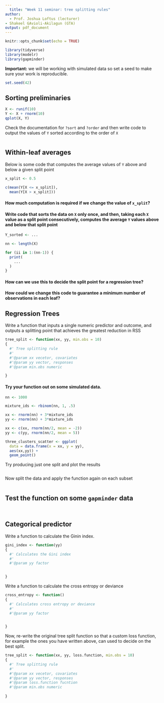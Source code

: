 ```yaml
---
  title: "Week 11 seminar: tree splitting rules"
author:
  - Prof. Joshua Loftus (lecturer)
- Shakeel GAvioli-Akilagun (GTA)
output: pdf_document
---
```

  
  ```r
knitr::opts_chunk$set(echo = TRUE)
```

```r
library(tidyverse)  
library(modelr)     
library(gapminder) 
```

**Important:** we will be working with simulated data so set a seed to make sure your work is reproducible. 

```r
set.seed(42)
```

## Sorting preliminaries

```r
X <- runif(10)
Y <- X + rnorm(10)
qplot(X, Y)
```

Check the documentation for `?sort` and `?order` and then write code to output the values of `Y` sorted according to the order of `X`

```r

```

## Within-leaf averages

Below is some code that computes the average values of `Y` above and below a given split point

```r
x_split <- 0.5

c(mean(Y[X <= x_split]),
  mean(Y[X > x_split]))
```

#### How much computation is required if we change the value of `x_split`?



#### Write code that sorts the data on `X` only once, and then, taking each `X` value as a split point consecutively, computes the average `Y` values above and below that split point

```r
Y_sorted <- ...

nn <- length(X)

for (ii in 1:(nn-1)) {
  print(
    ...
  )
}
```

#### How can we use this to decide the split point for a regression tree?



#### How could we change this code to guarantee a minimum number of observations in each leaf?


## Regression Trees

Write a function that inputs a single numeric predictor and outcome, and outputs a splitting point that achieves the greatest reduction in RSS

```r
tree_split <- function(xx, yy, min.obs = 10)
{
  #' Tree splitting rule
  #'
  #'@param xx vecetor, covariates
  #'@param yy vector, responses
  #'@param min.obs numeric 

}
```

#### Try your function out on some simulated data. 

```r
nn <- 1000

mixture_ids <- rbinom(nn, 1, .5)

xx <- rnorm(nn) + 3*mixture_ids
yy <- rnorm(nn) + 3*mixture_ids

xx <- c(xx, rnorm(nn/2, mean = -2))
yy <- c(yy, rnorm(nn/2, mean = 5))

three_clusters_scatter <- ggplot(
  data = data.frame(x = xx, y = yy),
  aes(xx,yy)) + 
  geom_point()
```

Try producing just one split and plot the results

```r

```

Now split the data and apply the function again on each subset

```r

```


## Test the function on some `gapminder` data

```r

```

```r

```


## Categorical predictor

Write a function to calculate the Ginin index. 

```r
gini_index <- function(yy)
{
  #' Calculates the Gini index
  #'
  #'@param yy factor
  

}
```

Write a function to calculate the cross entropy or deviance

```r
cross_entropy <- function()
{
  #' Calculates cross entropy or deviance
  #'
  #'@param yy factor
  

}
```

Now, re-write the original tree split function so that a custom loss function, for example the ones you have written above, can used to decide on the best split. 

```r
tree_split <- function(xx, yy, loss.function, min.obs = 10)
{
  #' Tree splitting rule
  #'
  #'@param xx vecetor, covariates
  #'@param yy vector, responses
  #'@param loss.function fucntion
  #'@param min.obs numeric 
  
}
```

